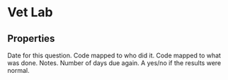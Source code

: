 
# Vet Lab

## Properties

<Properties>
    <Property name={"act_Date"} type={"datetime"} required>
        Date for this question.
    </Property>
    <Property name={"act_WhoDidIt"} type={"integer"} required>
        Code mapped to who did it.
    </Property>
    <Property name={"act_ActivitySubCode"} type={"integer"} required>
        Code mapped to what was done.
    </Property>
    <Property name={"act_Notes"} type={"string"}>
        Notes.
    </Property>
    <Property name={"act_DaysDueAgain"} type={"integer"} required>
        Number of days due again.
    </Property>
    <Property name={"act_Normal"} type={"boolean"}>
        A yes/no if the results were normal.
    </Property>
</Properties>